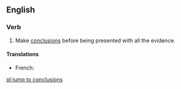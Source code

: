 ==English==

===Verb===
{{head|en|verb|head=[[jump]] [[to]] [[conclusions]]}}

# {{idiomatic}} Make [[conclusion]]s before being presented with all the evidence.

====Translations====
{{trans-top|make conclusions before being presented with all the evidence}}
* French: {{t|fr|sauter aux conclusions}}
{{trans-mid}}
{{trans-bottom}}

[[pl:jump to conclusions]]